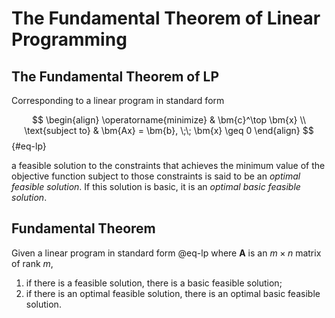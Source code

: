# The Fundamental Theorem of Linear Programming

## The Fundamental Theorem of LP  {.smaller}

::: {.fragment fragment-index=1}
Corresponding to a linear program in standard form

$$
\begin{align}
\operatorname{minimize} & \bm{c}^\top \bm{x}  \\
\text{subject to} & \bm{Ax} = \bm{b}, \;\; \bm{x} \geq 0
\end{align} 
$$ {#eq-lp}

a feasible solution to the constraints that achieves the minimum value of the
objective function subject to those constraints is said to be an _optimal
feasible solution_. If this solution is basic, it is an _optimal basic feasible
solution_.
:::

::: {.fragment fragment-index=2}

::: {.callout-tip icon=false}
## Fundamental Theorem
Given a linear program in standard form @eq-lp where $\bm{A}$ is an $m \times
n$ matrix of rank $m$,

1. if there is a feasible solution, there is a basic feasible solution;
2. if there is an optimal feasible solution, there is an optimal basic feasible
solution.

:::

:::
